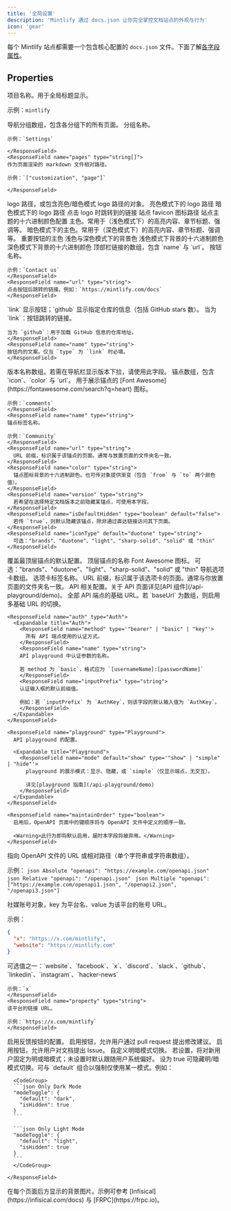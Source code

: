 ```yaml
---
title: '全局设置'
description: 'Mintlify 通过 docs.json 让你完全掌控文档站点的外观与行为'
icon: 'gear'
---
```


每个 Mintlify 站点都需要一个包含核心配置的 `docs.json` 文件。下面了解[各字段属性](#properties)。

## Properties

<ResponseField name="name" type="string" required>
项目名称。用于全局标题显示。

示例：`mintlify`

</ResponseField>

<ResponseField name="navigation" type="Navigation[]" required>
  导航分组数组，包含各分组下的所有页面。
  <Expandable title="Navigation">
    <ResponseField name="group" type="string">
    分组名称。

    示例：`Settings`

    </ResponseField>
    <ResponseField name="pages" type="string[]">
    作为页面渲染的 markdown 文件相对路径。

    示例：`["customization", "page"]`

    </ResponseField>

  </Expandable>
</ResponseField>

<ResponseField name="logo" type="string or object">
  logo 路径，或包含亮色/暗色模式 logo 路径的对象。
  <Expandable title="Logo">
    <ResponseField name="light" type="string">
      亮色模式下的 logo 路径
    </ResponseField>
    <ResponseField name="dark" type="string">
      暗色模式下的 logo 路径
    </ResponseField>
    <ResponseField name="href" type="string" default="/">
      点击 logo 时跳转到的链接
    </ResponseField>
  </Expandable>
</ResponseField>

<ResponseField name="favicon" type="string">
  站点 favicon 图标路径
</ResponseField>

<ResponseField name="colors" type="Colors">
  站点主题的十六进制颜色配置
  <Expandable title="Colors">
    <ResponseField name="primary" type="string" required>
      主色。常用于（浅色模式下）的高亮内容、章节标题、强调等。
    </ResponseField>
    <ResponseField name="light" type="string">
      暗色模式下的主色。常用于（深色模式下）的高亮内容、章节标题、强调等。
    </ResponseField>
    <ResponseField name="dark" type="string">
      重要按钮的主色
    </ResponseField>
    <ResponseField name="background" type="object">
      浅色与深色模式下的背景色
      <Expandable title="Object">
        <ResponseField name="light" type="string" required>
          浅色模式下背景的十六进制颜色
        </ResponseField>
        <ResponseField name="dark" type="string" required>
          深色模式下背景的十六进制颜色
        </ResponseField>
      </Expandable>
    </ResponseField>
  </Expandable>
</ResponseField>

<ResponseField name="topbarLinks" type="TopbarLink[]">
  顶部栏链接的数组，包含 `name` 与 `url`。
  <Expandable title="TopbarLink">
    <ResponseField name="name" type="string">
    按钮名称。

    示例：`Contact us`
    </ResponseField>
    <ResponseField name="url" type="string">
    点击按钮后跳转的链接。例如：`https://mintlify.com/docs`
    </ResponseField>

  </Expandable>
</ResponseField>

<ResponseField name="topbarCtaButton" type="Call to Action">
  <Expandable title="Topbar Call to Action">
    <ResponseField name="type" type={'"link" or "github"'} default="link">
    `link` 显示按钮；`github` 显示指定仓库的信息（包括 GitHub stars 数）。
    </ResponseField>
    <ResponseField name="url" type="string">
    当为 `link`：按钮跳转的链接。
    
    当为 `github`：用于加载 GitHub 信息的仓库地址。
    </ResponseField>
    <ResponseField name="name" type="string">
    按钮内的文案。仅当 `type` 为 `link` 时必填。
    </ResponseField>

  </Expandable>
</ResponseField>

<ResponseField name="versions" type="string[]">
  版本名称数组。若需在导航栏显示版本下拉，请使用此字段。
</ResponseField>

<ResponseField name="anchors" type="Anchor[]">
  锚点数组，包含 `icon`、`color` 与 `url`。
  <Expandable title="Anchor">
    <ResponseField name="icon" type="string">
    用于展示锚点的 [Font Awesome](https://fontawesome.com/search?q=heart) 图标。

    示例：`comments`
    </ResponseField>
    <ResponseField name="name" type="string">
    锚点标签名称。

    示例：`Community`
    </ResponseField>
    <ResponseField name="url" type="string">
      URL 前缀，标识属于该锚点的页面。通常与放置页面的文件夹名一致。
    </ResponseField>
    <ResponseField name="color" type="string">
      锚点图标背景的十六进制颜色。也可传对象提供渐变（包含 `from` 与 `to` 两个颜色值）。
    </ResponseField>
    <ResponseField name="version" type="string">
      若希望在选择特定文档版本之前隐藏某锚点，可使用本字段。
    </ResponseField>
    <ResponseField name="isDefaultHidden" type="boolean" default="false">
      若传 `true`，则默认隐藏该锚点，除非通过直达链接访问其下页面。
    </ResponseField>
    <ResponseField name="iconType" default="duotone" type="string">
      可选："brands"、"duotone"、"light"、"sharp-solid"、"solid" 或 "thin"
    </ResponseField>

  </Expandable>
</ResponseField>

<ResponseField name="topAnchor" type="Object">
  覆盖最顶层锚点的默认配置。
  <Expandable title="Object">
    <ResponseField name="name" default="Documentation" type="string">
      顶层锚点的名称
    </ResponseField>
    <ResponseField name="icon" default="book-open" type="string">
      Font Awesome 图标。
    </ResponseField>
    <ResponseField name="iconType" default="duotone" type="string">
      可选："brands"、"duotone"、"light"、"sharp-solid"、"solid" 或 "thin"
    </ResponseField>
  </Expandable>
</ResponseField>

<ResponseField name="tabs" type="Tabs[]">
  导航选项卡数组。
  <Expandable title="Tabs">
    <ResponseField name="name" type="string">
      选项卡标签名称。
    </ResponseField>
    <ResponseField name="url" type="string">
      URL 前缀，标识属于该选项卡的页面。通常与你放置页面的文件夹名一致。
    </ResponseField>
  </Expandable>
</ResponseField>

<ResponseField name="api" type="API">
  API 相关配置。关于 API 页面详见[API 组件](/api-playground/demo)。
  <Expandable title="API">
    <ResponseField name="baseUrl" type="string">
      全部 API 端点的基础 URL。若 `baseUrl` 为数组，则启用多基础 URL 的切换。
    </ResponseField>

    <ResponseField name="auth" type="Auth">
      <Expandable title="Auth">
        <ResponseField name="method" type='"bearer" | "basic" | "key"'>
          所有 API 端点使用的认证方式。
        </ResponseField>
        <ResponseField name="name" type="string">
        API playground 中认证参数的名称。

        若 method 为 `basic`，格式应为 `[usernameName]:[passwordName]`
        </ResponseField>
        <ResponseField name="inputPrefix" type="string">
        认证输入框的默认前缀值。

        例如：若 `inputPrefix` 为 `AuthKey`，则该字段的默认输入值为 `AuthKey`。
        </ResponseField>
      </Expandable>
    </ResponseField>

    <ResponseField name="playground" type="Playground">
      API playground 的配置。

      <Expandable title="Playground">
        <ResponseField name="mode" default="show" type='"show" | "simple" | "hide"'>
          playground 的展示模式：显示、隐藏，或 `simple`（仅显示端点，无交互）。

          详见[playground 指南](/api-playground/demo)
        </ResponseField>
      </Expandable>
    </ResponseField>

    <ResponseField name="maintainOrder" type="boolean">
      启用后，OpenAPI 页面中的键顺序将与 OpenAPI 文件中定义的顺序一致。

      <Warning>此行为即将默认启用，届时本字段将被弃用。</Warning>
    </ResponseField>

  </Expandable>
</ResponseField>

<ResponseField name="openapi" type="string | string[]">
  指向 OpenAPI 文件的 URL 或相对路径（单个字符串或字符串数组）。
  
  示例：
  <CodeGroup>
    ```json Absolute
    "openapi": "https://example.com/openapi.json"
    ```
    ```json Relative
    "openapi": "/openapi.json"
    ```
    ```json Multiple
    "openapi": ["https://example.com/openapi1.json", "/openapi2.json", "/openapi3.json"]
    ```
  </CodeGroup>

</ResponseField>

<ResponseField name="footerSocials" type="FooterSocials">
  社媒账号对象，key 为平台名、value 为该平台的账号 URL。
  
  示例： 
  ```json
  {
    "x": "https://x.com/mintlify",
    "website": "https://mintlify.com"
  }
  ```
  <Expandable title="FooterSocials">
    <ResponseField name="[key]" type="string">
    可选值之一：`website`、`facebook`、`x`、`discord`、`slack`、`github`、`linkedin`、`instagram`、`hacker-news`
    
    示例：`x`
    </ResponseField>
    <ResponseField name="property" type="string">
    该平台的链接 URL。
    
    示例：`https://x.com/mintlify`
    </ResponseField>
  </Expandable>
</ResponseField>

<ResponseField name="feedback" type="Feedback">
  启用反馈按钮的配置。

  <Expandable title="Feedback">
    <ResponseField name="suggestEdit" type="boolean" default="false">
    启用按钮，允许用户通过 pull request 提出修改建议。
    </ResponseField>
    <ResponseField name="raiseIssue" type="boolean" default="false">
    启用按钮，允许用户对文档提出 Issue。
    </ResponseField>
  </Expandable>
</ResponseField>

<ResponseField name="modeToggle" type="ModeToggle">
  自定义明暗模式切换。
  <Expandable title="ModeToggle">
    <ResponseField name="default" type={'"light" or "dark"'}>
      若设置，将对新用户固定为明或暗模式；未设置时默认跟随用户系统偏好。
    </ResponseField>
    <ResponseField name="isHidden" type="boolean" default="false">
      设为 true 可隐藏明/暗模式切换。可与 `default` 组合以强制仅使用某一模式。例如：
      
      <CodeGroup>
      ```json Only Dark Mode
      "modeToggle": {
        "default": "dark",
        "isHidden": true
      }
      ```

      ```json Only Light Mode
      "modeToggle": {
        "default": "light",
        "isHidden": true
      }
      ```
      </CodeGroup>

    </ResponseField>

  </Expandable>
</ResponseField>

<ResponseField name="backgroundImage" type="string">
  在每个页面后方显示的背景图片。示例可参考
  [Infisical](https://infisical.com/docs) 与 [FRPC](https://frpc.io)。
</ResponseField>
